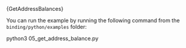
<CodeBlock className="language-python">
    {GetAddressBalances}
</CodeBlock>

You can run the example by running the following command from the `binding/python/examples` folder:

<CodeBlock className="language-bash">
    python3 05_get_address_balance.py
</CodeBlock>
